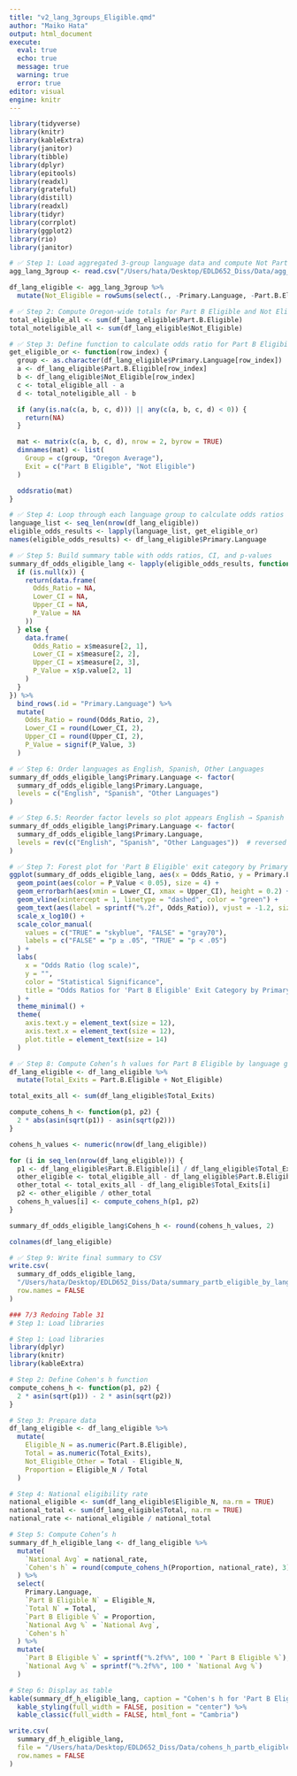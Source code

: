 ```yaml
---
title: "v2_lang_3groups_Eligible.qmd"
author: "Maiko Hata"
output: html_document
execute: 
  eval: true 
  echo: true
  message: true 
  warning: true
  error: true
editor: visual
engine: knitr
---
```


```r
library(tidyverse)
library(knitr)
library(kableExtra)
library(janitor)
library(tibble)
library(dplyr)
library(epitools)
library(readxl)
library(grateful)
library(distill)
library(readxl)
library(tidyr)
library(corrplot)
library(ggplot2)
library(rio)
library(janitor)
```

```r
# ✅ Step 1: Load aggregated 3-group language data and compute Not Part.B.Eligible
agg_lang_3group <- read.csv("/Users/hata/Desktop/EDLD652_Diss/Data/agg_by_lang_3group.csv")

df_lang_eligible <- agg_lang_3group %>%
  mutate(Not_Eligible = rowSums(select(., -Primary.Language, -Part.B.Eligible)))

```

```r
# ✅ Step 2: Compute Oregon-wide totals for Part B Eligible and Not Eligible
total_eligible_all <- sum(df_lang_eligible$Part.B.Eligible)
total_noteligible_all <- sum(df_lang_eligible$Not_Eligible)

```

```r
# ✅ Step 3: Define function to calculate odds ratio for Part B Eligibility by language
get_eligible_or <- function(row_index) {
  group <- as.character(df_lang_eligible$Primary.Language[row_index])
  a <- df_lang_eligible$Part.B.Eligible[row_index]
  b <- df_lang_eligible$Not_Eligible[row_index]
  c <- total_eligible_all - a
  d <- total_noteligible_all - b

  if (any(is.na(c(a, b, c, d))) || any(c(a, b, c, d) < 0)) {
    return(NA)
  }

  mat <- matrix(c(a, b, c, d), nrow = 2, byrow = TRUE)
  dimnames(mat) <- list(
    Group = c(group, "Oregon Average"),
    Exit = c("Part B Eligible", "Not Eligible")
  )

  oddsratio(mat)
}

```

```r
# ✅ Step 4: Loop through each language group to calculate odds ratios
language_list <- seq_len(nrow(df_lang_eligible))
eligible_odds_results <- lapply(language_list, get_eligible_or)
names(eligible_odds_results) <- df_lang_eligible$Primary.Language

```

```r
# ✅ Step 5: Build summary table with odds ratios, CI, and p-values
summary_df_odds_eligible_lang <- lapply(eligible_odds_results, function(x) {
  if (is.null(x)) {
    return(data.frame(
      Odds_Ratio = NA,
      Lower_CI = NA,
      Upper_CI = NA,
      P_Value = NA
    ))
  } else {
    data.frame(
      Odds_Ratio = x$measure[2, 1],
      Lower_CI = x$measure[2, 2],
      Upper_CI = x$measure[2, 3],
      P_Value = x$p.value[2, 1]
    )
  }
}) %>%
  bind_rows(.id = "Primary.Language") %>%
  mutate(
    Odds_Ratio = round(Odds_Ratio, 2),
    Lower_CI = round(Lower_CI, 2),
    Upper_CI = round(Upper_CI, 2),
    P_Value = signif(P_Value, 3)
  )

```

```r
# ✅ Step 6: Order languages as English, Spanish, Other Languages
summary_df_odds_eligible_lang$Primary.Language <- factor(
  summary_df_odds_eligible_lang$Primary.Language,
  levels = c("English", "Spanish", "Other Languages")
)

```

```r
# ✅ Step 6.5: Reorder factor levels so plot appears English → Spanish → Other Languages (top to bottom)
summary_df_odds_eligible_lang$Primary.Language <- factor(
  summary_df_odds_eligible_lang$Primary.Language,
  levels = rev(c("English", "Spanish", "Other Languages"))  # reversed so English appears at top in plot
)

```

```r
# ✅ Step 7: Forest plot for 'Part B Eligible' exit category by Primary Language
ggplot(summary_df_odds_eligible_lang, aes(x = Odds_Ratio, y = Primary.Language)) +
  geom_point(aes(color = P_Value < 0.05), size = 4) +
  geom_errorbarh(aes(xmin = Lower_CI, xmax = Upper_CI), height = 0.2) +
  geom_vline(xintercept = 1, linetype = "dashed", color = "green") +
  geom_text(aes(label = sprintf("%.2f", Odds_Ratio)), vjust = -1.2, size = 3.5) +
  scale_x_log10() +
  scale_color_manual(
    values = c("TRUE" = "skyblue", "FALSE" = "gray70"),
    labels = c("FALSE" = "p ≥ .05", "TRUE" = "p < .05")
  ) +
  labs(
    x = "Odds Ratio (log scale)",
    y = "",
    color = "Statistical Significance",
    title = "Odds Ratios for 'Part B Eligible' Exit Category by Primary Language (Oregon)"
  ) +
  theme_minimal() +
  theme(
    axis.text.y = element_text(size = 12),
    axis.text.x = element_text(size = 12),
    plot.title = element_text(size = 14)
  )

```

```r
# ✅ Step 8: Compute Cohen’s h values for Part B Eligible by language group
df_lang_eligible <- df_lang_eligible %>%
  mutate(Total_Exits = Part.B.Eligible + Not_Eligible)

total_exits_all <- sum(df_lang_eligible$Total_Exits)

compute_cohens_h <- function(p1, p2) {
  2 * abs(asin(sqrt(p1)) - asin(sqrt(p2)))
}

cohens_h_values <- numeric(nrow(df_lang_eligible))

for (i in seq_len(nrow(df_lang_eligible))) {
  p1 <- df_lang_eligible$Part.B.Eligible[i] / df_lang_eligible$Total_Exits[i]
  other_eligible <- total_eligible_all - df_lang_eligible$Part.B.Eligible[i]
  other_total <- total_exits_all - df_lang_eligible$Total_Exits[i]
  p2 <- other_eligible / other_total
  cohens_h_values[i] <- compute_cohens_h(p1, p2)
}

summary_df_odds_eligible_lang$Cohens_h <- round(cohens_h_values, 2)

```

```r
colnames(df_lang_eligible)
```

```r
# ✅ Step 9: Write final summary to CSV
write.csv(
  summary_df_odds_eligible_lang,
  "/Users/hata/Desktop/EDLD652_Diss/Data/summary_partb_eligible_by_language.csv",
  row.names = FALSE
)

```

```r
### 7/3 Redoing Table 31 
# Step 1: Load libraries

```

```r
# Step 1: Load libraries
library(dplyr)
library(knitr)
library(kableExtra)

# Step 2: Define Cohen's h function
compute_cohens_h <- function(p1, p2) {
  2 * asin(sqrt(p1)) - 2 * asin(sqrt(p2))
}

# Step 3: Prepare data
df_lang_eligible <- df_lang_eligible %>%
  mutate(
    Eligible_N = as.numeric(Part.B.Eligible),
    Total = as.numeric(Total_Exits),
    Not_Eligible_Other = Total - Eligible_N,
    Proportion = Eligible_N / Total
  )

# Step 4: National eligibility rate
national_eligible <- sum(df_lang_eligible$Eligible_N, na.rm = TRUE)
national_total <- sum(df_lang_eligible$Total, na.rm = TRUE)
national_rate <- national_eligible / national_total

# Step 5: Compute Cohen’s h
summary_df_h_eligible_lang <- df_lang_eligible %>%
  mutate(
    `National Avg` = national_rate,
    `Cohen's h` = round(compute_cohens_h(Proportion, national_rate), 3)
  ) %>%
  select(
    Primary.Language,
    `Part B Eligible N` = Eligible_N,
    `Total N` = Total,
    `Part B Eligible %` = Proportion,
    `National Avg %` = `National Avg`,
    `Cohen's h`
  ) %>%
  mutate(
    `Part B Eligible %` = sprintf("%.2f%%", 100 * `Part B Eligible %`),
    `National Avg %` = sprintf("%.2f%%", 100 * `National Avg %`)
  )

# Step 6: Display as table
kable(summary_df_h_eligible_lang, caption = "Cohen's h for 'Part B Eligible' Exit Rates by Primary Language (Oregon)") %>%
  kable_styling(full_width = FALSE, position = "center") %>%
  kable_classic(full_width = FALSE, html_font = "Cambria")

```

```r
write.csv(
  summary_df_h_eligible_lang,
  file = "/Users/hata/Desktop/EDLD652_Diss/Data/cohens_h_partb_eligible_by_3language_OR.csv",
  row.names = FALSE
)

```
